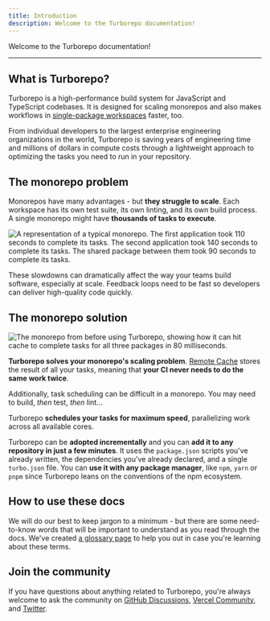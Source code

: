 ```yaml
---
title: Introduction
description: Welcome to the Turborepo documentation!
---
```


Welcome to the Turborepo documentation!

---

## What is Turborepo?

Turborepo is a high-performance build system for JavaScript and TypeScript codebases. It is designed for scaling monorepos and also makes workflows in [single-package workspaces](/docs/guides/single-package-workspaces) faster, too.

From individual developers to the largest enterprise engineering organizations in the world, Turborepo is saving years of engineering time and millions of dollars in compute costs through a lightweight approach to optimizing the tasks you need to run in your repository.

## The monorepo problem

Monorepos have many advantages - but **they struggle to scale**. Each workspace has its own test suite, its own linting, and its own build process. A single monorepo might have **thousands of tasks to execute**.

![A representation of a typical monorepo. The first application took 110 seconds to complete its tasks. The second application took 140 seconds to complete its tasks. The shared package between them took 90 seconds to complete its tasks.](/images/docs/why-turborepo-problem.png)

These slowdowns can dramatically affect the way your teams build software, especially at scale. Feedback loops need to be fast so developers can deliver high-quality code quickly.

## The monorepo solution

![The monorepo from before using Turborepo, showing how it can hit cache to complete tasks for all three packages in 80 milliseconds.](/images/docs/why-turborepo-solution.png)

**Turborepo solves your monorepo's scaling problem**. [Remote Cache](/docs/core-concepts/remote-caching) stores the result of all your tasks, meaning that **your CI never needs to do the same work twice**.

Additionally, task scheduling can be difficult in a monorepo. You may need to build, _then_ test, _then_ lint...

Turborepo **schedules your tasks for maximum speed**, parallelizing work across all available cores.

Turborepo can be **adopted incrementally** and you can **add it to any repository in just a few minutes**. It uses the `package.json` scripts you've already written, the dependencies you've already declared, and a single `turbo.json` file. You can **use it with any package manager**, like `npm`, `yarn` or `pnpm` since Turborepo leans on the conventions of the npm ecosystem.

## How to use these docs

We will do our best to keep jargon to a minimum - but there are some need-to-know words that will be important to understand as you read through the docs. We've created [a glossary page](https://vercel.com/docs/vercel-platform/glossary) to help you out in case you're learning about these terms.

## Join the community

If you have questions about anything related to Turborepo, you're always welcome to ask the community on [GitHub Discussions](https://github.com/vercel/turborepo/discussions), [Vercel Community](https://vercel.community/tag/turborepo), and [Twitter](https://twitter.com/turborepo).
